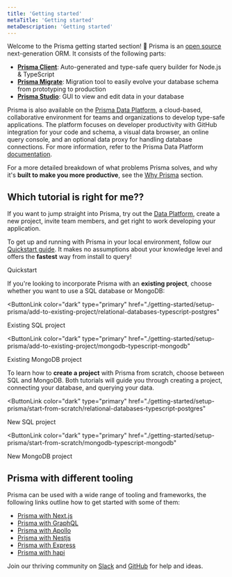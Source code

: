```yaml
---
title: 'Getting started'
metaTitle: 'Getting started'
metaDescription: 'Getting started'
---
```


<TopBlock>

Welcome to the Prisma getting started section! 👋 Prisma is an [open source](https://github.com/prisma/prisma) next-generation ORM. It consists of the following parts:

- [**Prisma Client**](/concepts/components/prisma-client): Auto-generated and type-safe query builder for Node.js & TypeScript
- [**Prisma Migrate**](/concepts/components/prisma-migrate): Migration tool to easily evolve your database schema from prototyping to production
- [**Prisma Studio**](/concepts/components/prisma-studio): GUI to view and edit data in your database

Prisma is also available on the [Prisma Data Platform](https://cloud.prisma.io), a cloud-based, collaborative environment for teams and organizations to develop type-safe applications. The platform focuses on developer productivity with GitHub integration for your code and schema, a visual data browser, an online query console, and an optional data proxy for handling database connections. For more information, refer to the Prisma Data Platform [documentation](/data-platform).

For a more detailed breakdown of what problems Prisma solves, and why it's **built to make you more productive**, see the [Why Prisma](/concepts/overview/why-prisma) section.

</TopBlock>

## Which tutorial is right for me??

If you want to jump straight into Prisma, try out the [Data Platform](https://cloud.prisma.io), create a new project, invite team members, and get right to work developing your application.

To get up and running with Prisma in your local environment, follow our [Quickstart guide](./quickstart). It makes no assumptions about your knowledge level and offers the **fastest** way from install to query!

<ButtonLink color="dark" type="primary" href="./getting-started/quickstart">
  Quickstart
</ButtonLink>

If you're looking to incorporate Prisma with an **existing project**, choose whether you want to use a SQL database or MongoDB:

<ButtonLink
  color="dark"
  type="primary"
  href="./getting-started/setup-prisma/add-to-existing-project/relational-databases-typescript-postgres"
>
  Existing SQL project
</ButtonLink>

<ButtonLink
  color="dark"
  type="primary"
  href="./getting-started/setup-prisma/add-to-existing-project/mongodb-typescript-mongodb"
>
  Existing MongoDB project
</ButtonLink>

To learn how to **create a project** with Prisma from scratch, choose between SQL and MongoDB. Both tutorials will guide you through creating a project, connecting your database, and querying your data.

<ButtonLink
  color="dark"
  type="primary"
  href="./getting-started/setup-prisma/start-from-scratch/relational-databases-typescript-postgres"
>
  New SQL project
</ButtonLink>

<ButtonLink
  color="dark"
  type="primary"
  href="./getting-started/setup-prisma/start-from-scratch/mongodb-typescript-mongodb"
>
  New MongoDB project
</ButtonLink>

## Prisma with different tooling

Prisma can be used with a wide range of tooling and frameworks, the following links outline how to get started with some of them:

- [Prisma with Next.js](https://www.prisma.io/nextjs)
- [Prisma with GraphQL](https://www.prisma.io/graphql)
- [Prisma with Apollo](https://www.prisma.io/apollo)
- [Prisma with Nestjs](https://www.prisma.io/nestjs)
- [Prisma with Express](https://www.prisma.io/express)
- [Prisma with hapi](https://www.prisma.io/hapi)

<Admonition type="info">

Join our thriving community on [Slack](https://slack.prisma.io/) and [GitHub](https://github.com/prisma/prisma) for help and ideas.

</Admonition>
